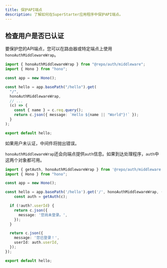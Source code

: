 ```yaml
---
title: 保护API端点
description: 了解如何在SuperStarter应用程序中保护API端点。
---
```


## 检查用户是否已认证

要保护您的API端点，您可以在路由器或特定端点上使用`honoAuthMiddlewareWrap`。

```ts hello/index.ts
import { honoAuthMiddlewareWrap } from "@repo/auth/middleware";
import { Hono } from "hono";

const app = new Hono();

const hello = app.basePath("/hello").get(
  "/",
  honoAuthMiddlewareWrap,
  // ...
  (c) => {
    const { name } = c.req.query();
    return c.json({ message: `Hello ${name || "World"}!` });
  }
);

export default hello;
```

如果用户未认证，中间件将抛出错误。

`honoAuthMiddlewareWrap`还会向端点提供`auth`信息。如果到达处理程序，`auth`中这两个对象都可用。

```ts hello/index.ts
import { getAuth, honoAuthMiddlewareWrap } from '@repo/auth/middleware';
import { Hono } from "hono";

const app = new Hono();

const hello = app.basePath('/hello').get('/', honoAuthMiddlewareWrap, (c) => {
    const auth = getAuth(c);

  if (!auth?.userId) {
    return c.json({
      message: '您尚未登录。',
    });
  }

  return c.json({
    message: '您已登录！',
    userId: auth.userId,
  });
});

export default hello;
```